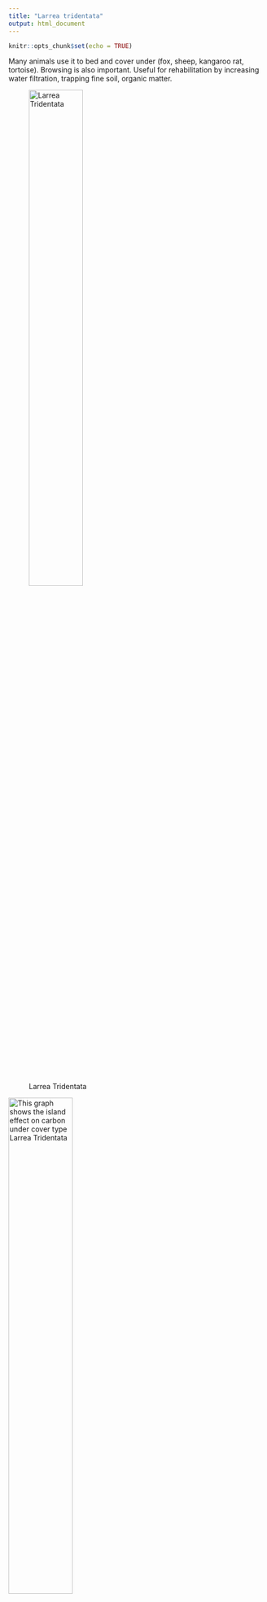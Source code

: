 ```yaml
---
title: "Larrea tridentata"
output: html_document
---
```


```r
knitr::opts_chunk$set(echo = TRUE)
```
Many animals use it to bed and cover under (fox, sheep, kangaroo rat, tortoise). Browsing is also important. Useful for rehabilitation by increasing water filtration, trapping fine soil, organic matter.


![Larrea Tridentata](larrea.jpg){#id .class width=50% height=50%}

![This graph shows the island effect on carbon under cover type Larrea Tridentata](INSPLATR_mgCgsoil.png){#id .class width=50% height=50%}
![This graph shows the island effect on nitrogen under cover type Larrea Tridentata](INSPLATR_mgNgsoil.png){#id .class width=50% height=50%}